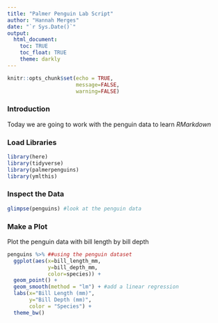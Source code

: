 ```yaml
---
title: "Palmer Penguin Lab Script"
author: "Hannah Merges"
date: "`r Sys.Date()`"
output:
  html_document: 
    toc: TRUE
    toc_float: TRUE
    theme: darkly
---
```


```r
knitr::opts_chunk$set(echo = TRUE, 
                      message=FALSE, 
                      warning=FALSE)
```

### Introduction 
Today we are going to work with the penguin data to learn *RMarkdown*

### Load Libraries
```r
library(here)
library(tidyverse)
library(palmerpenguins)
library(ymlthis)
```
### Inspect the Data 
```r
glimpse(penguins) #look at the penguin data 
```

### Make a Plot   
Plot the penguin data with bill length by bill depth

```r
penguins %>% ##using the penguin dataset
  ggplot(aes(x=bill_length_mm, 
             y=bill_depth_mm, 
             color=species)) + 
  geom_point() + 
  geom_smooth(method = "lm") + #add a linear regression 
  labs(x="Bill Length (mm)", 
       y="Bill Depth (mm)", 
       color = "Species") + 
  theme_bw()
```






